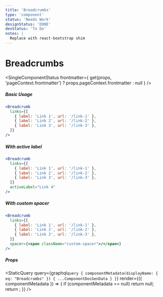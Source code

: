 ```yaml
---
title: 'Breadcrumbs'
type: 'component'
status: 'Needs Work'
designStatus: 'DONE'
devStatus: 'To Do'
notes: |
  Replace with react-bootstrap shim
---
```



# Breadcrumbs

<SingleComponentStatus
  frontmatter={
    get(props, 'pageContext.frontmatter') ? props.pageContext.frontmatter : null
  }
/>

##### Basic Usage

```jsx live
<Breadcrumb
  links={[
    { label: 'Link 1', url: '/link-1' },
    { label: 'Link 2', url: '/link-2' },
    { label: 'Link 3', url: '/link-3' },
  ]}
/>
```

##### With active label

```jsx live
<Breadcrumb
  links={[
    { label: 'Link 1', url: '/link-1' },
    { label: 'Link 2', url: '/link-2' },
    { label: 'Link 3', url: '/link-3' },
  ]}
  activeLabel="Link 4"
/>
```

##### With custom spacer

```jsx live
<Breadcrumb
  links={[
    { label: 'Link 1', url: '/link-1' },
    { label: 'Link 2', url: '/link-2' },
    { label: 'Link 3', url: '/link-3' },
  ]}
  spacer={<span className="custom-spacer">/</span>}
/>
```

##### Props

<StaticQuery
  query={graphql`
    query {
      componentMetadata(displayName: { eq: "Breadcrumbs" }) {
        ...ComponentDocGenData
      }
    }
  `}
  render={({ componentMetadata }) => {
    if (componentMetadata == null) return null;
    return <PropsTable propMetaData={componentMetadata.props} />;
  }}
/>
